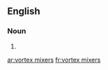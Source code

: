 ==English==

===Noun===
{{head|en}}

# {{plural of|vortex mixer}}

[[ar:vortex mixers]]
[[fr:vortex mixers]]